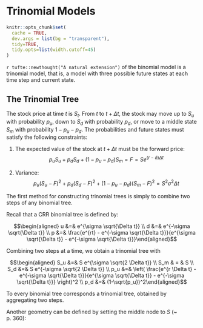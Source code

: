# Trinomial Models {#sec:trinomial}

```r
knitr::opts_chunk$set(
  cache = TRUE,
  dev.args = list(bg = "transparent"),
  tidy=TRUE,
  tidy.opts=list(width.cutoff=45)
)
```

`r tufte::newthought("A natural extension")` of the binomial model is a trinomial model, that is,
a model with three possible future states at each time step and current
state.

## The Trinomial Tree

The stock price at time $t$ is $S_t$. From $t$ to $t+\Delta t$, the
stock may move up to $S_u$ with probability $p_u$, down to $S_d$ with
probability $p_d$, or move to a middle state $S_m$ with probability
$1-p_u-p_d$. The probabilities and future states must satisfy the
following constraints:

1.  The expected value of the stock at $t+\Delta t$ must be the forward
    price:
    $$p_u S_u + p_d S_d + (1-p_u-p_d) S_m = F = S e^{(r-\delta)\Delta t}$$

2.  Variance:
    $$p_u (S_u-F)^2 + p_d(S_d-F)^2 +(1-p_u-p_d)(S_m-F)^2 = S^2\sigma^2\Delta t$$

The first method for constructing trinomial trees is simply to combine
two steps of any binomial tree.

Recall that a CRR binomial tree is defined by:

$$\begin{aligned}
    u &=& e^{\sigma \sqrt{\Delta t}} \\
    d &=& e^{-\sigma \sqrt{\Delta t}} \\
    p &=& \frac{e^{rt} - e^{-\sigma \sqrt{\Delta t}}}{e^{\sigma \sqrt{\Delta t}} - e^{-\sigma \sqrt{\Delta t}}}\end{aligned}$$

Combining two steps at a time, we obtain a trinomial tree with

$$\begin{aligned}
    S_u &=& S e^{\sigma \sqrt{2 \Delta t}} \\
    S_m & = & S \\
    S_d &=& S e^{-\sigma \sqrt{2 \Delta t}} \\
    p_u &=& \left( \frac{e^{r \Delta t} - e^{-\sigma \sqrt{\Delta t}}}{e^{\sigma \sqrt{\Delta t}} - e^{-\sigma \sqrt{\Delta t}}} \right)^2 \\
    p_d &=& (1-\sqrt{p_u})^2\end{aligned}$$

To every binomial tree corresponds a trinomial tree, obtained by
aggregating two steps.


Another geometry can be defined by setting the middle node to 
$S$ (~\cite{Hull1997} p. 360):

\begin{eqnarray*}
    S_m &=& S  \\
    S_u &=& S_m e^{\sigma \sqrt{3 \Delta t}} \\
    S_d &=& S_m e^{-\sigma \sqrt{3 \Delta t}} \\
    p_u &=& -\sqrt{\frac{\Delta t}{12 \sigma^2}} \left(r-\frac{\sigma^2}{2} \right) + \frac{1}{6} \\
    p_d &=&  \sqrt{\frac{\Delta t}{12 \sigma^2}} \left(r-\frac{\sigma^2}{2} \right) + \frac{1}{6}
\end{eqnarray*}


